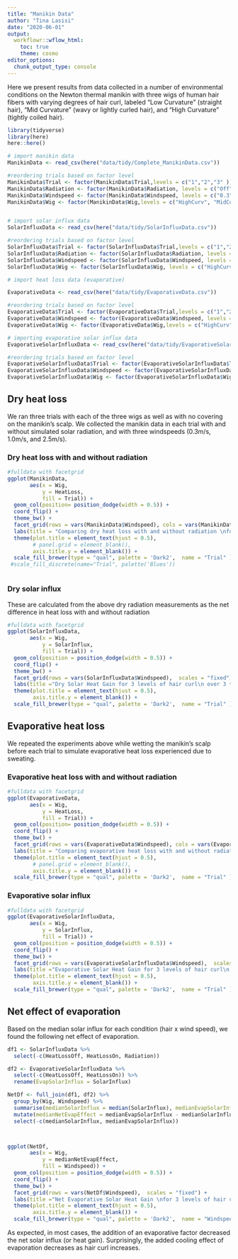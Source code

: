 ```yaml
---
title: "Manikin Data"
author: "Tina Lasisi"
date: "2020-06-01"
output: 
  workflowr::wflow_html:
    toc: true
    theme: cosmo
editor_options:
  chunk_output_type: console
---
```



Here we present results from data collected in a number of environmental conditions on the Newton thermal manikin with three wigs of human hair fibers with varying degrees of hair curl, labeled "Low Curvature" (straight hair), "Mid Curvature" (wavy or lightly curled hair), and "High Curvature" (tightly coiled hair). 

```r

library(tidyverse)
library(here)
here::here()

# import manikin data
ManikinData <- read_csv(here("data/tidy/Complete_ManikinData.csv"))

#reordering trials based on factor level
ManikinData$Trial <- factor(ManikinData$Trial,levels = c("1","2","3" ))
ManikinData$Radiation <- factor(ManikinData$Radiation, levels = c("Off", "On"), labels = c("Radiation Off", "Radiation On"))
ManikinData$Windspeed <- factor(ManikinData$Windspeed, levels = c("0.3","1","2.5" ), labels = c("0.3 m/s","1.0 m/s","2.5 m/s" ))
ManikinData$Wig <- factor(ManikinData$Wig,levels = c("HighCurv", "MidCurv", "LowCurv", "NoWig"), labels = c("High Curvature", "Mid Curvature", "Low Curvature", "Nude"))


# import solar influx data
SolarInfluxData <- read_csv(here("data/tidy/SolarInfluxData.csv"))

#reordering trials based on factor level
SolarInfluxData$Trial <- factor(SolarInfluxData$Trial,levels = c("1","2","3" ))
SolarInfluxData$Radiation <- factor(SolarInfluxData$Radiation, levels = c("Off", "On"), labels = c("Radiation Off", "Radiation On"))
SolarInfluxData$Windspeed <- factor(SolarInfluxData$Windspeed, levels = c("0.3","1","2.5" ), labels = c("0.3 m/s","1.0 m/s","2.5 m/s" ))
SolarInfluxData$Wig <- factor(SolarInfluxData$Wig, levels = c("HighCurv", "MidCurv", "LowCurv", "NoWig"), labels = c("High Curvature", "Mid Curvature", "Low Curvature", "Nude"))

# import heat loss data (evaporative)

EvaporativeData <- read_csv(here("data/tidy/EvaporativeData.csv"))

#reordering trials based on factor level
EvaporativeData$Trial <- factor(EvaporativeData$Trial,levels = c("1","2","3" ))
EvaporativeData$Windspeed <- factor(EvaporativeData$Windspeed, levels = c("0.3","1","2.5" ), labels = c("0.3 m/s","1.0 m/s","2.5 m/s" ))
EvaporativeData$Wig <- factor(EvaporativeData$Wig,levels = c("HighCurv", "MidCurv", "LowCurv", "Nude"), labels = c("High Curvature", "Mid Curvature", "Low Curvature", "Nude"))

# importing evaporative solar influx data
EvaporativeSolarInfluxData <- read_csv(here("data/tidy/EvaporativeSolarInfluxData.csv"))

#reordering trials based on factor level
EvaporativeSolarInfluxData$Trial <- factor(EvaporativeSolarInfluxData$Trial,levels = c("1","2","3" ))
EvaporativeSolarInfluxData$Windspeed <- factor(EvaporativeSolarInfluxData$Windspeed, levels = c("0.3","1","2.5" ), labels = c("0.3 m/s","1.0 m/s","2.5 m/s" ))
EvaporativeSolarInfluxData$Wig <- factor(EvaporativeSolarInfluxData$Wig, c("HighCurv", "MidCurv", "LowCurv", "Nude"), labels = c("High Curvature", "Mid Curvature", "Low Curvature", "Nude"))


```

## Dry heat loss

We ran three trials with each of the three wigs as well as with no covering on the manikin's scalp. We collected the manikin data in each trial with and without simulated solar radiation, and with three windspeeds (0.3m/s, 1.0m/s, and 2.5m/s). 

### Dry heat loss with and without radiation

```r

#fulldata with facetgrid
ggplot(ManikinData, 
       aes(x = Wig, 
           y = HeatLoss, 
           fill = Trial)) + 
  geom_col(position= position_dodge(width = 0.5)) +
  coord_flip() +
  theme_bw() +
  facet_grid(rows = vars(ManikinData$Windspeed), cols = vars(ManikinData$Radiation),  scales = "fixed") +
  labs(title = "Comparing dry heat loss with and without radiation \nfor 3 levels of hair curl\n over 3 trials at 3 wind speeds", y = "Heat Loss in W/m2") +
  theme(plot.title = element_text(hjust = 0.5),
        # panel.grid = element_blank(),
        axis.title.y = element_blank()) +
  scale_fill_brewer(type = "qual", palette = 'Dark2',  name = "Trial" )
 #scale_fill_discrete(name="Trial", palette('Blues'))



```



### Dry solar influx

These are calculated from the above dry radiation measurements as the net difference in heat loss with and without radiation

```r

#fulldata with facetgrid
ggplot(SolarInfluxData, 
       aes(x = Wig, 
           y = SolarInflux, 
           fill = Trial)) + 
  geom_col(position = position_dodge(width = 0.5)) +
  coord_flip() +
  theme_bw() +
  facet_grid(rows = vars(SolarInfluxData$Windspeed),  scales = "fixed") +
  labs(title ="Dry Solar Heat Gain for 3 levels of hair curl\n over 3 trials at 3 wind speeds", x = "Wig used on manikin", y = "Solar Influx in W/m2") +
  theme(plot.title = element_text(hjust = 0.5),
        axis.title.y = element_blank()) +
  scale_fill_brewer(type = "qual", palette = 'Dark2',  name = "Trial" )
```


## Evaporative heat loss

We repeated the experiments above while wetting the manikin's scalp before each trial to simulate evaporative heat loss experienced due to sweating.

### Evaporative heat loss with and without radiation

```r

#fulldata with facetgrid
ggplot(EvaporativeData, 
       aes(x = Wig, 
           y = HeatLoss, 
           fill = Trial)) + 
  geom_col(position= position_dodge(width = 0.5)) +
  coord_flip() +
  theme_bw() +
  facet_grid(rows = vars(EvaporativeData$Windspeed), cols = vars(EvaporativeData$Radiation),  scales = "fixed") +
  labs(title = "Comparing evaporative heat loss with and without radiation \nfor 3 levels of hair curl\n over 3 trials at 3 wind speeds", y = "Heat Loss in W/m2") +
  theme(plot.title = element_text(hjust = 0.5),
        # panel.grid = element_blank(),
        axis.title.y = element_blank()) +
  scale_fill_brewer(type = "qual", palette = 'Dark2',  name = "Trial" )

```

### Evaporative solar influx

```r

#fulldata with facetgrid
ggplot(EvaporativeSolarInfluxData, 
       aes(x = Wig, 
           y = SolarInflux, 
           fill = Trial)) + 
  geom_col(position = position_dodge(width = 0.5)) +
  coord_flip() +
  theme_bw() +
  facet_grid(rows = vars(EvaporativeSolarInfluxData$Windspeed),  scales = "fixed") +
  labs(title ="Evaporative Solar Heat Gain for 3 levels of hair curl\n over 3 trials at 3 wind speeds", x = "Wig used on manikin", y = "EvaporativeSolar Influx in W/m2") +
  theme(plot.title = element_text(hjust = 0.5),
        axis.title.y = element_blank()) +
  scale_fill_brewer(type = "qual", palette = 'Dark2',  name = "Trial" )

```


## Net effect of evaporation

Based on the median solar influx for each condition (hair x wind speed), we found the following net effect of evaporation.

```r

df1 <- SolarInfluxData %>% 
  select(-c(HeatLossOff, HeatLossOn, Radiation))

df2 <- EvaporativeSolarInfluxData %>% 
  select(-c(HeatLossOff, HeatLossOn)) %>% 
  rename(EvapSolarInflux = SolarInflux)

NetDf <- full_join(df1, df2) %>% 
  group_by(Wig, Windspeed) %>% 
  summarise(medianSolarInflux = median(SolarInflux), medianEvapSolarInflux = median(EvapSolarInflux)) %>% 
  mutate(medianNetEvapEffect = medianEvapSolarInflux - medianSolarInflux) %>% 
  select(-c(medianSolarInflux, medianEvapSolarInflux))



ggplot(NetDf, 
       aes(x = Wig, 
           y = medianNetEvapEffect, 
           fill = Windspeed)) + 
  geom_col(position = position_dodge(width = 0.5)) +
  coord_flip() +
  theme_bw() +
  facet_grid(rows = vars(NetDf$Windspeed),  scales = "fixed") +
  labs(title ="Net Evaporative Solar Heat Gain \nfor 3 levels of hair curl\n at 3 wind speeds", x = "Wig used on manikin", y = "Net Evaporative Influx in W/m2 \nbased on median across trials") +
  theme(plot.title = element_text(hjust = 0.5),
        axis.title.y = element_blank()) +
  scale_fill_brewer(type = "qual", palette = 'Dark2',  name = "Windspeed" )

```

As expected, in most cases, the addition of an evaporative factor decreased the net solar influx (or heat gain). Surprisingly, the added cooling effect of evaporation decreases as hair curl increases.
